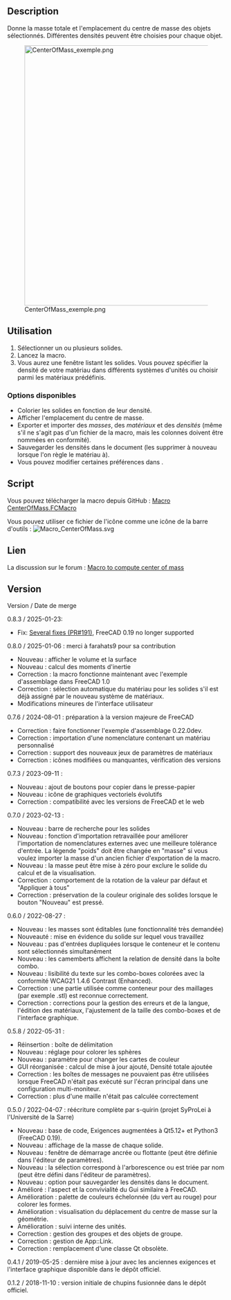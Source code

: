 <languages/>

<div class="mw-translate-fuzzy">
{{Macro/fr
|Name=Macro CenterOfMass
|Description=Calculer et montrer le centre de masse de plusieurs solides. 
|Author=Schupins, SyProLei
|Version=0.8.0
|Date=2024-12-17
|FCVersion=0.19 et supérieure
}}
</div>

==Description==

Donne la masse totale et l'emplacement du centre de masse des objets sélectionnés. Différentes densités peuvent être choisies pour chaque objet.

{{Codeextralink|https://raw.githubusercontent.com/FreeCAD/FreeCAD-macros/master/Information/CenterOfMass.FCMacro}}

[[File:CenterOfMass_exemple.png|600px]]

<span id="Usage"></span>
==Utilisation==

# Sélectionner un ou plusieurs solides.
# Lancez la macro.
# Vous aurez une fenêtre listant les solides. Vous pouvez spécifier la densité de votre matériau dans différents systèmes d'unités ou choisir parmi les matériaux prédéfinis.

<span id="Available_Options"></span>
===Options disponibles===

* Colorier les solides en fonction de leur densité.
* Afficher l'emplacement du centre de masse.
* Exporter et importer des ''masses'', des ''matériaux'' et des ''densités'' (même s'il ne s'agit pas d'un fichier {{FileName|.csv}} de la macro, mais les colonnes doivent être nommées en conformité).
* Sauvegarder les densités dans le document (les supprimer à nouveau lorsque l'on règle le matériau à{{ComboBox|default}}).
* Vous pouvez modifier certaines préférences dans {{MenuCommand|Outils → Modifier les paramètres → Préférences → Macros}}.

==Script==

Vous pouvez télécharger la macro depuis GitHub :
[https://github.com/FreeCAD/FreeCAD-macros/blob/master/Information/CenterOfMass.FCMacro Macro CenterOfMass.FCMacro]

Vous pouvez utiliser ce fichier de l'icône comme une icône de la barre d'outils :
[[File:Macro_CenterOfMass.svg]]

<span id="Link"></span>
==Lien==

La discussion sur le forum : [https://forum.freecad.org/viewtopic.php?f=24&t=31883 Macro to compute center of mass]

==Version==

Version / Date de merge

0.8.3 / 2025-01-23:
* Fix: [https://github.com/FreeCAD/FreeCAD-macros/pull/191 Several fixes (PR#191)], FreeCAD 0.19 no longer supported

0.8.0 / 2025-01-06 : merci à farahats9 pour sa contribution
* Nouveau : afficher le volume et la surface
* Nouveau : calcul des moments d'inertie
* Correction : la macro fonctionne maintenant avec l'exemple d'assemblage dans FreeCAD 1.0
* Correction : sélection automatique du matériau pour les solides s'il est déjà assigné par le nouveau système de matériaux.
* Modifications mineures de l'interface utilisateur

0.7.6 / 2024-08-01 : préparation à la version majeure de FreeCAD
* Correction : faire fonctionner l'exemple d'assemblage 0.22.0dev.
* Correction : importation d'une nomenclature contenant un matériau personnalisé
* Correction : support des nouveaux jeux de paramètres de matériaux
* Correction : icônes modifiées ou manquantes, vérification des versions

0.7.3 / 2023-09-11 :
* Nouveau : ajout de boutons pour copier dans le presse-papier
* Nouveau : icône de graphiques vectoriels évolutifs
* Correction : compatibilité avec les versions de FreeCAD et le web

0.7.0 / 2023-02-13 :
* Nouveau : barre de recherche pour les solides
* Nouveau : fonction d'importation retravaillée pour améliorer l'importation de nomenclatures externes avec une meilleure tolérance d'entrée. La légende "poids" doit être changée en "masse" si vous voulez importer la masse d'un ancien fichier d'exportation de la macro.
* Nouveau : la masse peut être mise à zéro pour exclure le solide du calcul et de la visualisation.
* Correction : comportement de la rotation de la valeur par défaut et "Appliquer à tous"
* Correction : préservation de la couleur originale des solides lorsque le bouton "Nouveau" est pressé.

0.6.0 / 2022-08-27 :
* Nouveau : les masses sont éditables (une fonctionnalité très demandée)
* Nouveauté : mise en évidence du solide sur lequel vous travaillez
* Nouveau : pas d'entrées dupliquées lorsque le conteneur et le contenu sont sélectionnés simultanément
* Nouveau : les camemberts affichent la relation de densité dans la boîte combo.
* Nouveau : lisibilité du texte sur les combo-boxes colorées avec la conformité WCAG21 1.4.6 Contrast (Enhanced).
* Correction : une partie utilisée comme conteneur pour des maillages (par exemple .stl) est reconnue correctement.
* Correction : corrections pour la gestion des erreurs et de la langue, l'édition des matériaux, l'ajustement de la taille des combo-boxes et de l'interface graphique.

0.5.8 / 2022-05-31 :
* Réinsertion : boîte de délimitation
* Nouveau : réglage pour colorer les sphères
* Nouveau : paramètre pour changer les cartes de couleur
* GUI réorganisée : calcul de mise à jour ajouté, Densité totale ajoutée
* Correction : les boîtes de messages ne pouvaient pas être utilisées lorsque FreeCAD n'était pas exécuté sur l'écran principal dans une configuration multi-moniteur.
* Correction : plus d'une maille n'était pas calculée correctement

0.5.0 / 2022-04-07 : réécriture complète par s-quirin (projet SyProLei à l'Université de la Sarre)
* Nouveau : base de code, Exigences augmentées à Qt5.12+ et Python3 (FreeCAD 0.19).
* Nouveau : affichage de la masse de chaque solide.
* Nouveau : fenêtre de démarrage ancrée ou flottante (peut être définie dans l'éditeur de paramètres).
* Nouveau : la sélection correspond à l'arborescence ou est triée par nom (peut être défini dans l'éditeur de paramètres).
* Nouveau : option pour sauvegarder les densités dans le document.
* Amélioré : l'aspect et la convivialité du Gui similaire à FreeCAD.
* Amélioration : palette de couleurs échelonnée (du vert au rouge) pour colorer les formes.
* Amélioration : visualisation du déplacement du centre de masse sur la géométrie.
* Amélioration : suivi interne des unités.
* Correction : gestion des groupes et des objets de groupe.
* Correction : gestion de App::Link.
* Correction : remplacement d'une classe Qt obsolète.

0.4.1 / 2019-05-25 : dernière mise à jour avec les anciennes exigences et l'interface graphique disponible dans le dépôt officiel.

0.1.2 / 2018-11-10 : version initiale de chupins fusionnée dans le dépôt officiel.